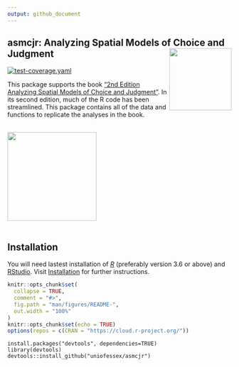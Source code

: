 ```yaml
---
output: github_document
---
```


## asmcjr: Analyzing Spatial Models of Choice and Judgment <img src="man/figures/logo.png" width="140" align="right" /> <br /> 

[![test-coverage.yaml](https://github.com/uniofessex/asmcjr/actions/workflows/test-coverage.yaml/badge.svg)](https://github.com/uniofessex/asmcjr/actions/workflows/test-coverage.yaml)  
  
This package supports the book ["2nd Edition Analyzing Spatial Models of Choice and Judgment "](https://www.routledge.com/Analyzing-Spatial-Models-of-Choice-and-Judgment/II-Bakker-Carroll-Hare-Poole-Rosenthal/p/book/9781138715332).  In its second edition, much of the R code has been streamlined. This package contains all of the data and functions to replicate the analyses in the book. 

<br />
<img src="https://raw.githack.com/uniofessex/asmcjr/master/man/figures/book_image.jpg" width="200" align="center" />  
&nbsp;

## Installation
You will need lastest installation of [_R_](https://cran.r-project.org/mirrors.html) (preferably version 3.6 or above) and [RStudio](https://rstudio.com/products/rstudio/download/#download).  Visit [Installation](articles/installation.html) for further instructions.


<!-- README.md is generated from README.Rmd. Please edit that file -->

```r
knitr::opts_chunk$set(
  collapse = TRUE,
  comment = "#>",
  fig.path = "man/figures/README-",
  out.width = "100%"
)
knitr::opts_chunk$set(echo = TRUE)
options(repos = c(CRAN = "https://cloud.r-project.org/"))
```

```
install.packages("devtools", dependencies=TRUE)
library(devtools)
devtools::install_github("uniofessex/asmcjr")
```


